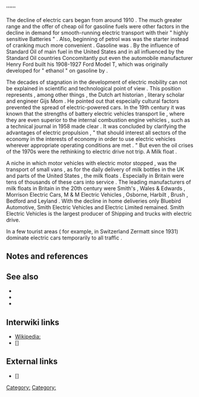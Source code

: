 ''''''

The decline of electric cars began from around 1910 . The much greater range  and the offer of cheap oil for gasoline fuels were other factors in the decline in demand for smooth-running electric transport with their " highly sensitive Batteries "  . Also, beginning of petrol was was the starter instead of cranking much more convenient . Gasoline was . By the influence of Standard Oil of main fuel in the United States and in all influenced by the Standard Oil countries Concomitantly put even the automobile manufacturer Henry Ford built his 1908-1927 Ford Model T, which was originally developed for " ethanol " on gasoline by .

The decades of stagnation in the development of electric mobility can not be explained in scientific and technological point of view . This position represents , among other things , the Dutch art historian , literary scholar and engineer Gijs Mom . He pointed out that especially cultural factors prevented the spread of electric-powered cars. In the 19th century it was known that the strengths of battery electric vehicles transport lie ,  where they are even superior to the internal combustion engine vehicles , such as a technical journal in 1958 made clear . It was concluded by clarifying the advantages of electric propulsion , " that should interest all sectors of the economy in the interests of economy in order to use electric vehicles wherever appropriate operating conditions are met . "  But even the oil crises of the 1970s were the rethinking to electric drive not trip.
A Milk float .

A niche in which motor vehicles with electric motor stopped , was the transport of small vans , as for the daily delivery of milk bottles in the UK and parts of the United States , the milk floats . Especially in Britain were tens of thousands of these cars into service . The leading manufacturers of milk floats in Britain in the 20th century were Smith's , Wales & Edwards , Morrison Electric Cars, M & M Electric Vehicles , Osborne, Harbilt , Brush , Bedford and Leyland . With the decline in home deliveries only Bluebird Automotive, Smith Electric Vehicles and Electric Limited remained. Smith Electric Vehicles is the largest producer of Shipping and trucks with electric drive.

In a few tourist areas ( for example, in Switzerland Zermatt since 1931) dominate electric cars temporarily to all traffic .


== Notes and references ==
{{reflist}}

== See also ==

* [[]]
* [[]]
* [[]]

== Interwiki links ==

* [[Wikipedia:]]
* []

== External links ==

* [] 


{{stub}}

[[Category:]]
[[Category:]]